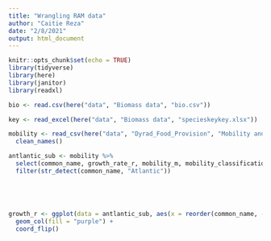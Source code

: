 ```yaml
---
title: "Wrangling RAM data"
author: "Caitie Reza"
date: "2/8/2021"
output: html_document
---
```


```r
knitr::opts_chunk$set(echo = TRUE)
library(tidyverse)
library(here)
library(janitor)
library(readxl)

```



```r
bio <- read.csv(here("data", "Biomass data", "bio.csv"))

key <- read_excel(here("data", "Biomass data", "specieskeykey.xlsx"))

mobility <- read_csv(here("data", "Dyrad_Food_Provision", "Mobility and Growth Rates.csv")) %>% 
  clean_names()


```





```r

antlantic_sub <- mobility %>% 
  select(common_name, growth_rate_r, mobility_m, mobility_classification) %>% 
  filter(str_detect(common_name, "Atlantic"))






```

```r
growth_r <- ggplot(data = antlantic_sub, aes(x = reorder(common_name, -growth_rate_r), y = growth_rate_r)) +
  geom_col(fill = "purple") +
  coord_flip()
  


```

